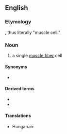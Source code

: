 ==English==
{{wikipedia}}

===Etymology===
{{confix|en|myo|cyte}}, thus literally "muscle cell."

===Noun===
{{en-noun}}

# {{lb|en|cytology}} a single [[muscle fiber]] cell

====Synonyms====
* {{l|en|muscle cell}}

====Derived terms====
* {{l|en|myocytic}}
* {{l|en|myocytoma}}

====Translations====
{{trans-top|a single muscle fiber cell}}
* Hungarian: {{t|hu|izomsejt}}
{{trans-mid}}
{{trans-bottom}}